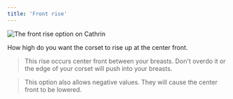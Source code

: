 ```yaml
---
title: 'Front rise'
---
```


![The front rise option on Cathrin](./frontrise.svg)

How high do you want the corset to rise up at the center front.

> This rise occurs center front between your breasts. Don't overdo it or the edge of your corset will push into your breasts.

> This option also allows negative values. They will cause the center front to be lowered.
